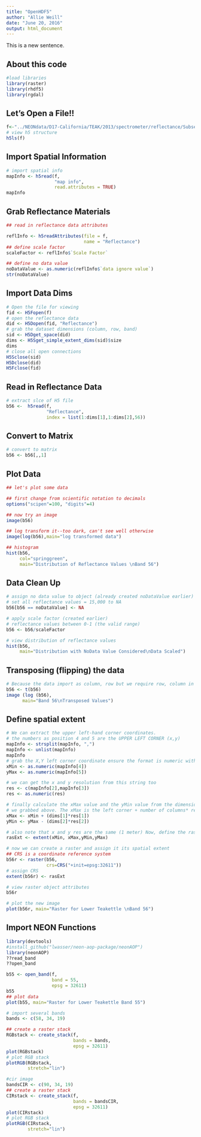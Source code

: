 ```yaml
---
title: "OpenHDF5"
author: "Allie Weill"
date: "June 20, 2016"
output: html_document
---
```

This is a new sentence.

## About this code

```r
#load libraries
library(raster)
library(rhdf5)
library(rgdal)
```
## Let's Open a File!!
```r
f<-"../NEONdata/D17-California/TEAK/2013/spectrometer/reflectance/Subset3NIS1_20130614_100459_atmcor.h5"
# view h5 structure
h5ls(f)
```
## Import Spatial Information
```r
# import spatial info
mapInfo <- h5read(f,
                  "map info", 
                  read.attributes = TRUE)
mapInfo
```
## Grab Reflectance Materials
```r
## read in reflectance data attributes

reflInfo <- h5readAttributes(file = f, 
                             name = "Reflectance")
## define scale factor
scaleFactor <- reflInfo$`Scale Factor`

## define no data value
noDataValue <- as.numeric(reflInfo$`data ignore value`)
str(noDataValue)

```

## Import Data Dims
```r
# Open the file for viewing
fid <- H5Fopen(f)
# open the reflectance data
did <- H5Dopen(fid, "Reflectance")
# grab the dataset dimensions (column, row, band)
sid <- H5Dget_space(did)
dims <- H5Sget_simple_extent_dims(sid)$size
dims
# close all open connections
H5Sclose(sid)
H5Dclose(did)
H5Fclose(fid)

```

## Read in Reflectance Data
```r
# extract slce of H5 file
b56 <-  h5read(f,
               "Reflectance",
               index = list(1:dims[1],1:dims[2],56))
```
## Convert to Matrix
```r
# convert to matrix
b56 <- b56[,,1]
```
## Plot Data
```r
## let's plot some data

## first change from scientific notation to decimals
options("scipen"=100, "digits"=4)

## now try an image
image(b56)

## log transform it--too dark, can't see well otherwise
image(log(b56),main="log transformed data")

## histogram
hist(b56,
     col="springgreen",
     main="Distribution of Reflectance Values \nBand 56")
```
## Data Clean Up
```r
# assign no data value to object (already created noDataValue earlier)
# set all reflectance values = 15,000 to NA
b56[b56 == noDataValue] <- NA

# apply scale factor (created earlier)
# reflectance values between 0-1 (the valid range)
b56 <- b56/scaleFactor

# view distribution of reflectance values
hist(b56,
     main="Distribution with NoData Value Considered\nData Scaled")
```

## Transposing (flipping) the data
```r
# Because the data import as column, row but we require row, column in R, we need to transpose x and y values in order for our final image to plot properly
b56 <- t(b56)
image (log (b56), 
      main="Band 56\nTransposed Values")
```
## Define spatial extent
```r
# We can extract the upper left-hand corner coordinates.
# the numbers as position 4 and 5 are the UPPER LEFT CORNER (x,y)
mapInfo <- strsplit(mapInfo, ",")
mapInfo <- unlist(mapInfo)
mapInfo
# grab the X,Y left corner coordinate ensure the format is numeric with as.numeric()
xMin <- as.numeric(mapInfo[4])
yMax <- as.numeric(mapInfo[5])

# we can get the x and y resolution from this string too
res <- c(mapInfo[2],mapInfo[3])
res <- as.numeric(res)

# finally calculate the xMax value and the yMin value from the dimensions
# we grabbed above. The xMax is the left corner + number of columns* resolution.
xMax <- xMin + (dims[1]*res[1])
yMin <- yMax - (dims[2]*res[2])

# also note that x and y res are the same (1 meter) Now, define the raster extent define the extent (left, right, top, bottom)
rasExt <- extent(xMin, xMax,yMin,yMax)

# now we can create a raster and assign it its spatial extent
## CRS is a coordinate reference system
b56r <- raster(b56,
               crs=CRS("+init=epsg:32611"))
# assign CRS
extent(b56r) <- rasExt

# view raster object attributes
b56r

# plot the new image
plot(b56r, main="Raster for Lower Teakettle \nBand 56")

```

## Import NEON Functions
```r
library(devtools)
#install_github("lwasser/neon-aop-package/neonAOP")
library(neonAOP)
??read_band
??open_band

b55 <- open_band(f, 
                 band = 55,
                 epsg = 32611)
b55
## plot data
plot(b55, main="Raster for Lower Teakettle Band 55")

# import several bands
bands <- c(58, 34, 19)

## create a raster stack
RGBstack <- create_stack(f, 
                         bands = bands, 
                         epsg = 32611)
plot(RGBstack)
# plot RGB stack
plotRGB(RGBstack,
        stretch="lin")

#cir image
bandsCIR <- c(90, 34, 19)
## create a raster stack
CIRstack <- create_stack(f, 
                         bands = bandsCIR, 
                         epsg = 32611)
plot(CIRstack)
# plot RGB stack
plotRGB(CIRstack,
        stretch="lin")
```

